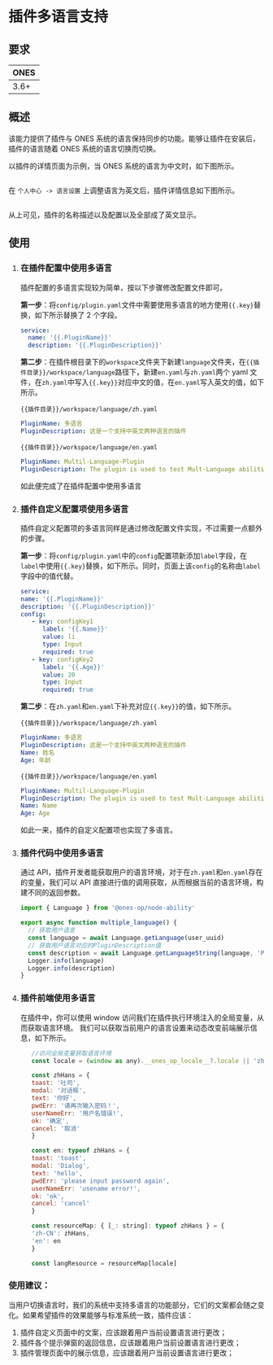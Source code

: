 
# 插件多语言支持

## 要求

| **ONES** |
| :------- |
| 3.6+     |

## 概述

该能力提供了插件与 ONES 系统的语言保持同步的功能。能够让插件在安装后，插件的语言随着 ONES 系统的语言切换而切换。

以插件的详情页面为示例，当 ONES 系统的语言为中文时，如下图所示。

<Image img={multiLan1} />

在 `个人中心 -> 语言设置` 上调整语言为英文后，插件详情信息如下图所示。

<Image img={multiLan2} />

从上可见，插件的名称描述以及配置以及全部成了英文显示。

## 使用

1. ### 在插件配置中使用多语言

   插件配置的多语言实现较为简单，按以下步骤修改配置文件即可。

   **第一步**：将`config/plugin.yaml`文件中需要使用多语言的地方使用`{{.key}`替换，如下所示替换了 2 个字段。

   ```yaml
   service:
     name: '{{.PluginName}}'
     description: '{{.PluginDescription}}'
   ```

   **第二步**：在插件根目录下的`workspace`文件夹下新建`language`文件夹，在`{{插件目录}}/workspace/language`路径下，新建`en.yaml`与`zh.yaml`两个 yaml 文件，在`zh.yaml`中写入`{{.key}}`对应中文的值，在`en.yaml`写入英文的值，如下所示。

   `{{插件目录}}/workspace/language/zh.yaml`

   ```yaml
   PluginName: 多语言
   PluginDescription: 这是一个支持中英文两种语言的插件
   ```

   `{{插件目录}}/workspace/language/en.yaml`

   ```yaml
   PluginName: Multil-Language-Plugin
   PluginDescription: The plugin is used to test Mult-Language abilities.
   ```

   如此便完成了在插件配置中使用多语言

2. ### 插件自定义配置项使用多语言

   插件自定义配置项的多语言同样是通过修改配置文件实现，不过需要一点额外的步骤。

   **第一步**：将`config/plugin.yaml`中的`config`配置项新添加`label`字段，在`label`中使用`{{.key}`替换，如下所示。同时，页面上该`config`的名称由`label`字段中的值代替。

   ```yaml
   service:
   name: '{{.PluginName}}'
   description: '{{.PluginDescription}}'
   config:
      - key: configKey1
         label: '{{.Name}}'
         value: li
         type: Input
         required: true
      - key: configKey2
         label: '{{.Age}}'
         value: 20
         type: Input
         required: true
   ```

   **第二步**：在`zh.yaml`和`en.yaml`下补充对应`{{.key}}`的值，如下所示。

   `{{插件目录}}/workspace/language/zh.yaml`

   ```yaml
   PluginName: 多语言
   PluginDescription: 这是一个支持中英文两种语言的插件
   Name: 姓名
   Age: 年龄
   ```

   `{{插件目录}}/workspace/language/en.yaml`

   ```yaml
   PluginName: Multil-Language-Plugin
   PluginDescription: The plugin is used to test Mult-Language abilities.
   Name: Name
   Age: Age
   ```

   如此一来，插件的自定义配置项也实现了多语言。

3. ### 插件代码中使用多语言

   通过 API，插件开发者能获取用户的语言环境，对于在`zh.yaml`和`en.yaml`存在的变量，我们可以 API 直接进行值的调用获取，从而根据当前的语言环境，构建不同的返回参数。

   ```typescript
   import { Language } from '@ones-op/node-ability'

   export async function multiple_language() {
     // 获取用户语言
     const language = await Language.getLanguage(user_uuid)
     // 获取用户语言对应的PluginDescription值
     const description = await Language.getLanguageString(language, 'PluginDescription')
     Logger.info(language)
     Logger.info(description)
   }
   ```

4. ### 插件前端使用多语言

   在插件中，你可以使用 window 访问我们在插件执行环境注入的全局变量，从而获取语言环境。
   我们可以获取当前用户的语言设置来动态改变前端展示信息，如下所示。

   ```javascript
      //访问全局变量获取语言环境
      const locale = (window as any).__ones_op_locale__?.locale || 'zh-CN'

      const zhHans = {
      toast: '吐司',
      modal: '对话框',
      text: '你好',
      pwdErr: '请再次输入密码！',
      userNameErr: '用户名错误!',
      ok: '确定',
      cancel: '取消'
      }

      const en: typeof zhHans = {
      toast: 'toast',
      modal: 'Dialog',
      text: 'hello',
      pwdErr: 'please input password again',
      userNameErr: 'usename error!',
      ok: 'ok',
      cancel: 'cancel'
      }

      const resourceMap: { [_: string]: typeof zhHans } = {
      'zh-CN': zhHans,
      'en': en
      }

      const langResource = resourceMap[locale]
   ```

### 使用建议：

当用户切换语言时，我们的系统中支持多语言的功能部分，它们的文案都会随之变化。如果希望插件的效果能够与标准系统一致，插件应该：

1. 插件自定义页面中的文案，应该跟着用户当前设置语言进行更改；
2. 插件各个提示弹窗的返回信息，应该跟着用户当前设置语言进行更改；
3. 插件管理页面中的展示信息，应该跟着用户当前设置语言进行更改；
